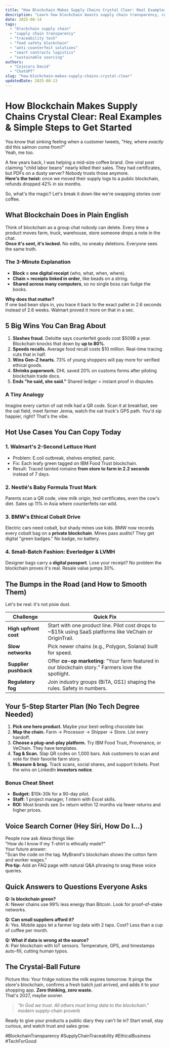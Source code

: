 ```yaml
---
title: "How Blockchain Makes Supply Chains Crystal Clear: Real Examples & Simple Steps to Get Started"
description: "Learn how blockchain boosts supply chain transparency, cuts fraud by 80%, and wins customer trust. See real examples from Walmart, Nestlé, and BMW plus 5 easy steps to pilot it in 2025."
date: 2025-08-14
tags:
  - "blockchain supply chain"
  - "supply chain transparency"
  - "traceability tech"
  - "food safety blockchain"
  - "anti-counterfeit solutions"
  - "smart contracts logistics"
  - "sustainable sourcing"
authors:
  - "Cojocaru David"
  - "ChatGPT"
slug: "how-blockchain-makes-supply-chains-crystal-clear"
updatedDate: 2025-08-13
---
```


# How Blockchain Makes Supply Chains Crystal Clear: Real Examples & Simple Steps to Get Started

You know that sinking feeling when a customer tweets, "Hey, where *exactly* did this salmon come from?"  
Yeah, me too.  

A few years back, I was helping a mid-size coffee brand. One viral post claiming "child labor beans" nearly killed their sales. They had certificates, but PDFs on a dusty server? Nobody trusts those anymore.  
**Here's the twist:** once we moved their supply logs to a public blockchain, refunds dropped 42% in six months.  

So, what's the magic? Let's break it down like we're swapping stories over coffee.

## What Blockchain Does in Plain English

Think of blockchain as a group chat nobody can delete. Every time a product moves farm, truck, warehouse, store someone drops a note in the chat.  
**Once it's sent, it's locked.** No edits, no sneaky deletions. Everyone sees the same truth.

### The 3-Minute Explanation
- **Block = one digital receipt** (who, what, when, where).  
- **Chain = receipts linked in order**, like beads on a string.  
- **Shared across many computers**, so no single boss can fudge the books.

**Why does that matter?**  
If one bad bean slips in, you trace it back to the exact pallet in 2.6 seconds instead of 2.6 weeks. Walmart proved it more on that in a sec.

## 5 Big Wins You Can Brag About

1. **Slashes fraud.** Deloitte says counterfeit goods cost $509B a year. Blockchain knocks that down by **up to 80%**.  
2. **Speeds recalls.** Average food recall costs $10 million. Real-time tracing cuts that in half.  
3. **Wins Gen-Z hearts.** 73% of young shoppers will pay more for verified ethical goods.  
4. **Shrinks paperwork.** DHL saved 20% on customs forms after piloting blockchain trade docs.  
5. **Ends "he said, she said."** Shared ledger = instant proof in disputes.

### A Tiny Analogy
Imagine every carton of oat milk had a QR code. Scan it at breakfast, see the oat field, meet farmer Jenna, watch the oat truck's GPS path. You'd sip happier, right? That's the vibe.

## Hot Use Cases You Can Copy Today

### 1. **Walmart's 2-Second Lettuce Hunt**
- Problem: E.coli outbreak, shelves emptied, panic.  
- Fix: Each leafy green tagged on IBM Food Trust blockchain.  
- Result: Traced tainted romaine **from store to farm in 2.2 seconds** instead of 7 days.

### 2. **Nestlé's Baby Formula Trust Mark**
Parents scan a QR code, view milk origin, test certificates, even the cow's diet. Sales up 11% in Asia where counterfeits ran wild.

### 3. **BMW's Ethical Cobalt Drive**
Electric cars need cobalt, but shady mines use kids. BMW now records every cobalt bag on a **private blockchain**. Mines pass audits? They get digital "green badges." No badge, no battery.

### 4. **Small-Batch Fashion: Everledger & LVMH**
Designer bags carry a **digital passport**. Lose your receipt? No problem the blockchain proves it's real. Resale value jumps 30%.

## The Bumps in the Road (and How to Smooth Them)

Let's be real: it's not pixie dust.

| Challenge | Quick Fix |
|---|---|
| **High upfront cost** | Start with one product line. Pilot cost drops to ~$15k using SaaS platforms like VeChain or OriginTrail. |
| **Slow networks** | Pick newer chains (e.g., Polygon, Solana) built for speed. |
| **Supplier pushback** | Offer **co-op marketing**: "Your farm featured in our blockchain story." Farmers love the spotlight. |
| **Regulatory fog** | Join industry groups (BiTA, GS1) shaping the rules. Safety in numbers. |

## Your 5-Step Starter Plan (No Tech Degree Needed)

1. **Pick one hero product.** Maybe your best-selling chocolate bar.  
2. **Map the chain.** Farm → Processor → Shipper → Store. List every handoff.  
3. **Choose a plug-and-play platform.** Try IBM Food Trust, Provenance, or VeChain. They have templates.  
4. **Tag & Scan.** Slap QR codes on 1,000 bars. Ask customers to scan and vote for their favorite farm story.  
5. **Measure & brag.** Track scans, social shares, and support tickets. Post the wins on LinkedIn **investors notice**.

### Bonus Cheat Sheet
- **Budget:** $10k-30k for a 90-day pilot.  
- **Staff:** 1 project manager, 1 intern with Excel skills.  
- **ROI:** Most brands see 3× return within 12 months via fewer returns and higher prices.

## Voice Search Corner (Hey Siri, How Do I…)

People now ask Alexa things like:  
"How do I know if my T-shirt is ethically made?"  
Your future answer:  
"Scan the code on the tag. MyBrand's blockchain shows the cotton farm and worker wages."  
**Pro tip:** Add an FAQ page with natural Q&A phrasing to snag these voice queries.

## Quick Answers to Questions Everyone Asks

**Q: Is blockchain green?**  
A: Newer chains use 99% less energy than Bitcoin. Look for proof-of-stake networks.

**Q: Can small suppliers afford it?**  
A: Yes. Mobile apps let a farmer log data with 2 taps. Cost? Less than a cup of coffee per month.

**Q: What if data is wrong at the source?**  
A: Pair blockchain with IoT sensors. Temperature, GPS, and timestamps auto-fill, cutting human typos.

## The Crystal-Ball Future

Picture this: Your fridge notices the milk expires tomorrow. It pings the store's blockchain, confirms a fresh batch just arrived, and adds it to your shopping app. **Zero thinking, zero waste.**  
That's 2027, maybe sooner.

> _"In God we trust. All others must bring data to the blockchain."_   modern supply-chain proverb

Ready to give your products a public diary they can't lie in? Start small, stay curious, and watch trust and sales grow.

#BlockchainTransparency #SupplyChainTraceability #EthicalBusiness #TechForGood